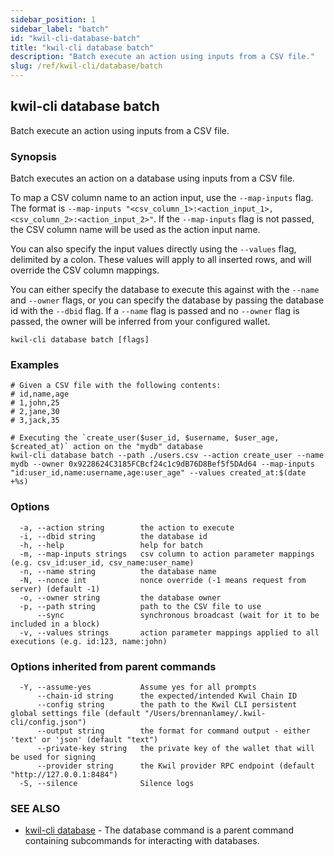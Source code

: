 ```yaml
---
sidebar_position: 1
sidebar_label: "batch"
id: "kwil-cli-database-batch"
title: "kwil-cli database batch"
description: "Batch execute an action using inputs from a CSV file."
slug: /ref/kwil-cli/database/batch
---
```


## kwil-cli database batch

Batch execute an action using inputs from a CSV file.

### Synopsis

Batch executes an action on a database using inputs from a CSV file.

To map a CSV column name to an action input, use the `--map-inputs` flag.
The format is `--map-inputs "<csv_column_1>:<action_input_1>,<csv_column_2>:<action_input_2>"`.  If the `--map-inputs` flag is not passed,
the CSV column name will be used as the action input name.

You can also specify the input values directly using the `--values` flag, delimited by a colon.
These values will apply to all inserted rows, and will override the CSV column mappings.

You can either specify the database to execute this against with the `--name` and `--owner`
flags, or you can specify the database by passing the database id with the `--dbid` flag.  If a `--name`
flag is passed and no `--owner` flag is passed, the owner will be inferred from your configured wallet.

```
kwil-cli database batch [flags]
```

### Examples

```
# Given a CSV file with the following contents:
# id,name,age
# 1,john,25
# 2,jane,30
# 3,jack,35

# Executing the `create_user($user_id, $username, $user_age, $created_at)` action on the "mydb" database
kwil-cli database batch --path ./users.csv --action create_user --name mydb --owner 0x9228624C3185FCBcf24c1c9dB76D8Bef5f5DAd64 --map-inputs "id:user_id,name:username,age:user_age" --values created_at:$(date +%s)
```

### Options

```
  -a, --action string        the action to execute
  -i, --dbid string          the database id
  -h, --help                 help for batch
  -m, --map-inputs strings   csv column to action parameter mappings (e.g. csv_id:user_id, csv_name:user_name)
  -n, --name string          the database name
  -N, --nonce int            nonce override (-1 means request from server) (default -1)
  -o, --owner string         the database owner
  -p, --path string          path to the CSV file to use
      --sync                 synchronous broadcast (wait for it to be included in a block)
  -v, --values strings       action parameter mappings applied to all executions (e.g. id:123, name:john)
```

### Options inherited from parent commands

```
  -Y, --assume-yes           Assume yes for all prompts
      --chain-id string      the expected/intended Kwil Chain ID
      --config string        the path to the Kwil CLI persistent global settings file (default "/Users/brennanlamey/.kwil-cli/config.json")
      --output string        the format for command output - either 'text' or 'json' (default "text")
      --private-key string   the private key of the wallet that will be used for signing
      --provider string      the Kwil provider RPC endpoint (default "http://127.0.0.1:8484")
  -S, --silence              Silence logs
```

### SEE ALSO

* [kwil-cli database](/docs/ref/kwil-cli/database)	 - The database command is a parent command containing subcommands for interacting with databases.

